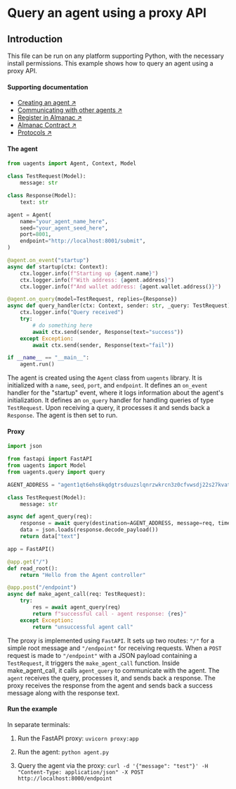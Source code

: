 # Query an agent using a proxy API

## Introduction

This file can be run on any platform supporting Python, with the necessary install permissions.
This example shows how to query an agent using a proxy API.

#### Supporting documentation

- [Creating an agent ↗️](/guides/agents/create-a-uagent)
- [Communicating with other agents ↗️](/guides/agents/communicating-with-other-agents)
- [Register in Almanac ↗️](/guides/agents/register-in-almanac)
- [Almanac Contract ↗️](/references/contracts/uagents-almanac/almanac-overview)
- [Protocols ↗️](/references/uagents/uagents-protocols/agent-protocols)

#### The agent

```py copy filename="agent.py"
from uagents import Agent, Context, Model

class TestRequest(Model):
    message: str

class Response(Model):
    text: str

agent = Agent(
    name="your_agent_name_here",
    seed="your_agent_seed_here",
    port=8001,
    endpoint="http://localhost:8001/submit",
)

@agent.on_event("startup")
async def startup(ctx: Context):
    ctx.logger.info(f"Starting up {agent.name}")
    ctx.logger.info(f"With address: {agent.address}")
    ctx.logger.info(f"And wallet address: {agent.wallet.address()}")

@agent.on_query(model=TestRequest, replies={Response})
async def query_handler(ctx: Context, sender: str, _query: TestRequest):
    ctx.logger.info("Query received")
    try:
        # do something here
        await ctx.send(sender, Response(text="success"))
    except Exception:
        await ctx.send(sender, Response(text="fail"))

if __name__ == "__main__":
    agent.run()
```

The agent is created using the `Agent` class from `uagents` library. It is initialized with a `name`, `seed`, `port`, and `endpoint`.
It defines an `on_event` handler for the "startup" event, where it logs information about the agent's initialization.
It defines an `on_query` handler for handling queries of type `TestRequest`. Upon receiving a query, it processes it and sends back a `Response`.
The agent is then set to run.

#### Proxy

```py copy filename="proxy.py"
import json

from fastapi import FastAPI
from uagents import Model
from uagents.query import query

AGENT_ADDRESS = "agent1qt6ehs6kqdgtrsduuzslqnrzwkrcn3z0cfvwsdj22s27kvatrxu8sy3vag0"

class TestRequest(Model):
    message: str

async def agent_query(req):
    response = await query(destination=AGENT_ADDRESS, message=req, timeout=15.0)
    data = json.loads(response.decode_payload())
    return data["text"]

app = FastAPI()

@app.get("/")
def read_root():
    return "Hello from the Agent controller"

@app.post("/endpoint")
async def make_agent_call(req: TestRequest):
    try:
        res = await agent_query(req)
        return f"successful call - agent response: {res}"
    except Exception:
        return "unsuccessful agent call"
```

The proxy is implemented using `FastAPI`. It sets up two routes: `"/"` for a simple root message and `"/endpoint"` for receiving requests.
When a `POST` request is made to `"/endpoint"` with a JSON payload containing a `TestRequest`, it triggers the `make_agent_call` function.
Inside make_agent_call, it calls `agent_query` to communicate with the agent. The `agent` receives the query, processes it, and sends back a response.
The proxy receives the response from the agent and sends back a success message along with the response text.

#### Run the example

In separate terminals:

1. Run the FastAPI proxy: `uvicorn proxy:app`

2. Run the agent: `python agent.py`

3. Query the agent via the proxy: `curl -d '{"message": "test"}' -H "Content-Type: application/json" -X POST http://localhost:8000/endpoint`
